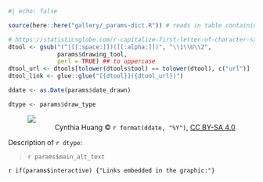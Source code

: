 ```r
#| echo: false

source(here::here("gallery/_params-dict.R")) # reads in table containing URL for drawing_tool

# https://statisticsglobe.com/r-capitalize-first-letter-of-character-string-containing-multiple-words
dtool <- gsub("(^|[[:space:]])([[:alpha:]])", "\\1\\U\\2",
              params$drawing_tool,
              perl = TRUE) ## to uppercase
dtool_url <- dtools[tolower(dtools$tool) == tolower(dtool), c("url")]
dtool_link <- glue::glue("[{dtool}]({dtool_url})")

ddate <- as.Date(params$date_drawn)

dtype <- params$draw_type

```

:::{.column-page}
<figure>
  <img src="images/main.png" class="sketchnote">
  <figcaption style="text-align: right">Cynthia Huang © `r format(ddate, "%Y")`, [CC BY-SA 4.0](https://creativecommons.org/licenses/by-sa/4.0/)</figcaption>
</figure>
:::

Description of `r dtype`:

> `r params$main_alt_text`

`r if(params$interactive) {"Links embedded in the graphic:"}`
